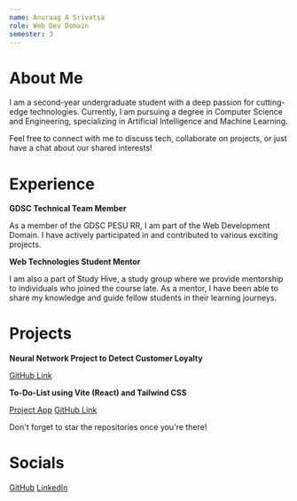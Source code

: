 ```yaml
---
name: Anuraag A Srivatsa
role: Web Dev Domain
semester: 3
---
```


# About Me

I am a second-year undergraduate student with a deep passion for cutting-edge technologies. Currently, I am pursuing a degree in Computer Science and Engineering, specializing in Artificial Intelligence and Machine Learning.

Feel free to connect with me to discuss tech, collaborate on projects, or just have a chat about our shared interests!

# Experience

**GDSC Technical Team Member**

As a member of the GDSC PESU RR, I am part of the Web Development Domain. I have actively participated in and contributed to various exciting projects.

**Web Technologies Student Mentor**

I am also a part of Study Hive, a study group where we provide mentorship to individuals who joined the course late. As a mentor, I have been able to share my knowledge and guide fellow students in their learning journeys.

# Projects

**Neural Network Project to Detect Customer Loyalty**

[GitHub Link](https://github.com/FreakQnZ/Neural-Network-Project)

**To-Do-List using Vite (React) and Tailwind CSS**

[Project App](https://to-do-list-freakqnz.vercel.app/)
[GitHub Link](https://github.com/FreakQnZ/To-Do-List)

Don't forget to star the repositories once you're there!

# Socials

[GitHub](https://github.com/FreakQnZ)
[LinkedIn](https://www.linkedin.com/in/anuraag-srivatsa/)
